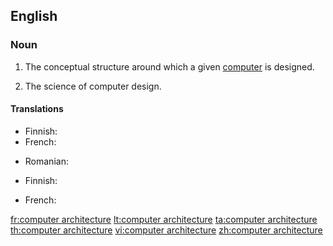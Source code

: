 ==English==

===Noun===
{{en-noun|head=[[computer]] [[architecture]]|-}}

# {{context|computer hardware|lang=en}} The conceptual structure around which a given [[computer]] is designed.
# {{context|computer hardware|lang=en}} The science of computer design.

====Translations====
{{trans-top|conceptual structure}}
* Finnish: {{t|fi|tietokonearkkitehtuuri}}
* French: {{t+|fr|architecture des ordinateurs|f}}
{{trans-mid}}
* Romanian: {{t|ro|arhitectură de calculator}}
{{trans-bottom}}

{{trans-top|science}}
* Finnish: {{t|fi|tietokonearkkitehtuuri}}
{{trans-mid}}
* French: {{t+|fr|architecture des ordinateurs|f}}
{{trans-bottom}}

[[fr:computer architecture]]
[[lt:computer architecture]]
[[ta:computer architecture]]
[[th:computer architecture]]
[[vi:computer architecture]]
[[zh:computer architecture]]
